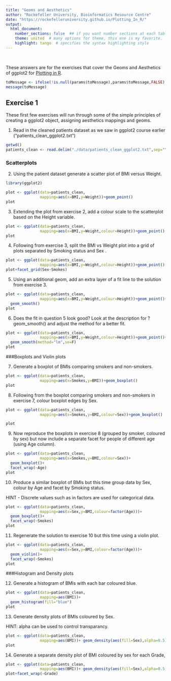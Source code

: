 ```yaml
---
title: "Geoms and Aesthetics"
author: "Rockefeller University, Bioinformatics Resource Centre"
date: "https://rockefelleruniversity.github.io/Plotting_In_R/"
output: 
  html_document:
    number_sections: false  ## if you want number sections at each table header
    theme: united  # many options for theme, this one is my favorite.
    highlight: tango  # specifies the syntax highlighting style
---
```


<p>&nbsp;</p>
These answers are for the exercises that cover the Geoms and Aesthetics of ggplot2 for [Plotting in R](https://rockefelleruniversity.github.io/Plotting_In_R/). 

```r
toMessage <- ifelse(!is.null(params$toMessage),params$toMessage,FALSE)
message(toMessage)
```

## Exercise 1

These first few exercises will run through some of the simple principles of creating a ggplot2 object, assigning aesthetics mappings and geoms.


1. Read in the cleaned patients dataset as we saw in ggplot2 course earlier ("patients_clean_ggplot2.txt")

```r
getwd()
patients_clean <- read.delim("./data/patients_clean_ggplot2.txt",sep="\t")
```

### Scatterplots

2. Using the patient dataset generate a scatter plot of BMI versus Weight.

```r
library(ggplot2)

plot <- ggplot(data=patients_clean,
               mapping=aes(x=BMI,y=Weight))+geom_point()
plot
```

3. Extending the plot from exercise 2, add a colour scale to the scatterplot based on the Height variable.

```r

plot <- ggplot(data=patients_clean,
               mapping=aes(x=BMI,y=Weight,colour=Height))+geom_point()
plot
```

4. Following from exercise 3, split the BMI vs Weight plot into a grid of plots separated by Smoking status and Sex .

```r
plot <- ggplot(data=patients_clean,
               mapping=aes(x=BMI,y=Weight,colour=Height))+geom_point()
plot+facet_grid(Sex~Smokes)
```

5. Using an additional geom, add an extra layer of a fit line to the solution from exercise 3.

```r

plot <- ggplot(data=patients_clean,
               mapping=aes(x=BMI,y=Weight,colour=Height))+geom_point()+
  geom_smooth()
plot
```

6. Does the fit in question 5 look good? Look at the description for ?geom_smooth() and adjust the method for a better fit.

```r

plot <- ggplot(data=patients_clean,
               mapping=aes(x=BMI,y=Weight,colour=Height))+geom_point()+
  geom_smooth(method="lm",se=F)
plot
```

###Boxplots and Violin plots

7. Generate a boxplot of BMIs comparing smokers and non-smokers.

```r

plot <- ggplot(data=patients_clean,
               mapping=aes(x=Smokes,y=BMI))+geom_boxplot()
plot
```


8. Following from the boxplot comparing smokers and non-smokers in exercise 7, colour boxplot edges by Sex.

```r

plot <- ggplot(data=patients_clean,
               mapping=aes(x=Smokes,y=BMI,colour=Sex))+geom_boxplot()

plot
```

9. Now reproduce the boxplots in exercise 8 (grouped by smoker, coloured by sex) but now include a separate facet for people of different age (using Age column).

```r

plot <- ggplot(data=patients_clean,
               mapping=aes(x=Smokes,y=BMI,colour=Sex))+
  geom_boxplot()+
  facet_wrap(~Age)
plot
```

10. Produce a similar boxplot of BMIs but this time group data by Sex, colour by Age and facet by Smoking status.

HINT - Discrete values such as in factors are used for categorical data.

```r
plot <- ggplot(data=patients_clean,
               mapping=aes(x=Sex,y=BMI,colour=factor(Age)))+
  geom_boxplot()+
  facet_wrap(~Smokes)
plot
```

11. Regenerate the solution to exercise 10 but this time using a violin plot.

```r
plot <- ggplot(data=patients_clean,
               mapping=aes(x=Sex,y=BMI,colour=factor(Age)))+
  geom_violin()+
  facet_wrap(~Smokes)
plot
```


###Histogram and Density plots

12. Generate a histogram of BMIs with each bar coloured blue.

```r

plot <- ggplot(data=patients_clean,
               mapping=aes(BMI))+
  geom_histogram(fill="blue")
plot
```

13. Generate density plots of BMIs coloured by Sex.

HINT: alpha can be used to control transparancy.

```r

plot <- ggplot(data=patients_clean,
               mapping=aes(BMI))+ geom_density(aes(fill=Sex),alpha=0.5)
plot
```

14. Generate a separate density plot of BMI coloured by sex for each Grade,
```r

plot <- ggplot(data=patients_clean,
               mapping=aes(BMI))+ geom_density(aes(fill=Sex),alpha=0.5)
plot+facet_wrap(~Grade)
```


